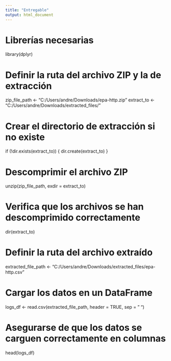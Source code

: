 ```yaml
---
title: "Entregable"
output: html_document
---
```


# Librerías necesarias
library(dplyr)

# Definir la ruta del archivo ZIP y la de extracción
zip_file_path <- "C:/Users/andre/Downloads/epa-http.zip"
extract_to <- "C:/Users/andre/Downloads/extracted_files/"

# Crear el directorio de extracción si no existe
if (!dir.exists(extract_to)) {
  dir.create(extract_to)
}

# Descomprimir el archivo ZIP
unzip(zip_file_path, exdir = extract_to)

# Verifica que los archivos se han descomprimido correctamente
dir(extract_to)


# Definir la ruta del archivo extraído
extracted_file_path <- "C:/Users/andre/Downloads/extracted_files/epa-http.csv"

# Cargar los datos en un DataFrame
logs_df <- read.csv(extracted_file_path, header = TRUE, sep = " ")

# Asegurarse de que los datos se carguen correctamente en columnas
head(logs_df)





